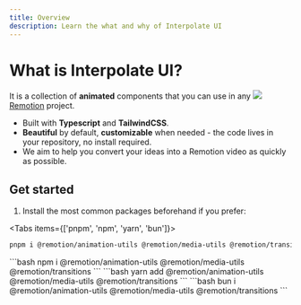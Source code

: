 ```yaml
---
title: Overview
description: Learn the what and why of Interpolate UI
---
```



# What is <span className="text-[#9ECBFF] font-bold">Interpolate UI?</span>

It is a collection of **animated** components that you can use in any <a href="https://remotion.dev" referrerPolicy="no-referrer" target="_blank" rel="noopener noreferrer" className="font-bold leading-[0.4]"> <img src="https://github.com/remotion-dev/brand/raw/main/withouttitle/element-0.png" className="!h-4 inline-block w-4 aspect-square" /> Remotion</a> project.

- Built with **Typescript** and **TailwindCSS**.
- **Beautiful** by default, **customizable** when needed - the code lives in your repository, no install required.
- We aim to help you convert your ideas into a Remotion video as quickly as possible.

## Get started

1. Install the most common packages beforehand if you prefer:

<Tabs items={['pnpm', 'npm', 'yarn', 'bun']}>
  <Tab value="pnpm">
```bash
pnpm i @remotion/animation-utils @remotion/media-utils @remotion/transitions
```
  </Tab>
  <Tab value="npm">
```bash
npm i @remotion/animation-utils @remotion/media-utils @remotion/transitions
```
  </Tab>
  <Tab value="yarn">
```bash
yarn add @remotion/animation-utils @remotion/media-utils @remotion/transitions
```
  </Tab>
  <Tab value="bun">
```bash
bun i @remotion/animation-utils @remotion/media-utils @remotion/transitions
```
  </Tab>
</Tabs>

<br/>
<Cards>
  <Card title="Learn more about Next.js" href="https://nextjs.org/docs" />
  <Card title="Learn more about Fumadocs" href="https://fumadocs.vercel.app" />
</Cards>
